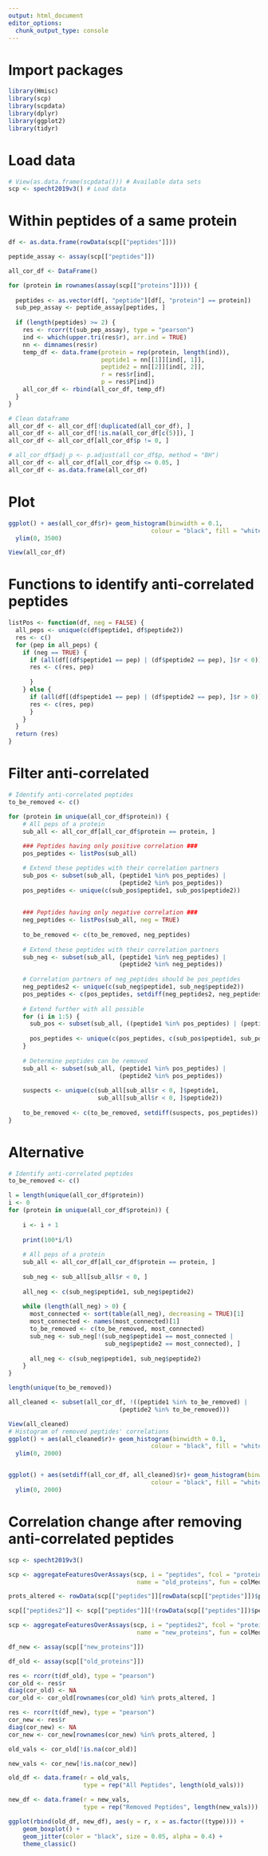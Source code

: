 ```yaml
---
output: html_document
editor_options: 
  chunk_output_type: console
---
```


# Import packages

```r
library(Hmisc)
library(scp)
library(scpdata)
library(dplyr)
library(ggplot2)
library(tidyr)
```

# Load data

```r
# View(as.data.frame(scpdata())) # Available data sets
scp <- specht2019v3() # Load data
```

# Within peptides of a same protein

```r
df <- as.data.frame(rowData(scp[["peptides"]]))

peptide_assay <- assay(scp[["peptides"]])

all_cor_df <- DataFrame()

for (protein in rownames(assay(scp[["proteins"]]))) {
  
  peptides <- as.vector(df[, "peptide"][df[, "protein"] == protein])
  sub_pep_assay <- peptide_assay[peptides, ]
  
  if (length(peptides) >= 2) {
    res <- rcorr(t(sub_pep_assay), type = "pearson")
    ind <- which(upper.tri(res$r), arr.ind = TRUE)
    nn <- dimnames(res$r)
    temp_df <- data.frame(protein = rep(protein, length(ind)),
                          peptide1 = nn[[1]][ind[, 1]],
                          peptide2 = nn[[2]][ind[, 2]],
                          r = res$r[ind],
                          p = res$P[ind])
    all_cor_df <- rbind(all_cor_df, temp_df)
  }
}

# Clean dataframe
all_cor_df <- all_cor_df[!duplicated(all_cor_df), ]
all_cor_df <- all_cor_df[!is.na(all_cor_df[c(5)]), ]
all_cor_df <- all_cor_df[all_cor_df$p != 0, ]

# all_cor_df$adj_p <- p.adjust(all_cor_df$p, method = "BH")
all_cor_df <- all_cor_df[all_cor_df$p <= 0.05, ]
all_cor_df <- as.data.frame(all_cor_df)
```

# Plot

```r
ggplot() + aes(all_cor_df$r)+ geom_histogram(binwidth = 0.1,
                                        colour = "black", fill = "white") +
  ylim(0, 3500)

View(all_cor_df)
```

# Functions to identify anti-correlated peptides

```r
listPos <- function(df, neg = FALSE) {
  all_peps <- unique(c(df$peptide1, df$peptide2))
  res <- c()
  for (pep in all_peps) {
    if (neg == TRUE) {
      if (all(df[(df$peptide1 == pep) | (df$peptide2 == pep), ]$r < 0)) {
      res <- c(res, pep)
      
      }
    } else {
      if (all(df[(df$peptide1 == pep) | (df$peptide2 == pep), ]$r > 0)) {
      res <- c(res, pep)
      }
    }
  }
  return (res)
}
```

# Filter anti-correlated

```r
# Identify anti-correlated peptides
to_be_removed <- c()

for (protein in unique(all_cor_df$protein)) {
    # All peps of a protein
    sub_all <- all_cor_df[all_cor_df$protein == protein, ]
    
    ### Peptides having only positive correlation ###
    pos_peptides <- listPos(sub_all)

    # Extend these peptides with their correlation partners
    sub_pos <- subset(sub_all, (peptide1 %in% pos_peptides) |
                               (peptide2 %in% pos_peptides))
    pos_peptides <- unique(c(sub_pos$peptide1, sub_pos$peptide2))
    
    
    ### Peptides having only negative correlation ###
    neg_peptides <- listPos(sub_all, neg = TRUE)
    
    to_be_removed <- c(to_be_removed, neg_peptides)
    
    # Extend these peptides with their correlation partners
    sub_neg <- subset(sub_all, (peptide1 %in% neg_peptides) |
                               (peptide2 %in% neg_peptides))
    
    # Correlation partners of neg_peptides should be pos_peptides
    neg_peptides2 <- unique(c(sub_neg$peptide1, sub_neg$peptide2))
    pos_peptides <- c(pos_peptides, setdiff(neg_peptides2, neg_peptides))
    
    # Extend further with all possible
    for (i in 1:5) {
      sub_pos <- subset(sub_all, ((peptide1 %in% pos_peptides) | (peptide2 %in% pos_peptides)) & r > 0)
    
      pos_peptides <- unique(c(pos_peptides, c(sub_pos$peptide1, sub_pos$peptide2)))
    }
    
    # Determine peptides can be removed
    sub_all <- subset(sub_all, (peptide1 %in% pos_peptides) |
                               (peptide2 %in% pos_peptides))
    
    suspects <- unique(c(sub_all[sub_all$r < 0, ]$peptide1, 
                         sub_all[sub_all$r < 0, ]$peptide2))
    
    to_be_removed <- c(to_be_removed, setdiff(suspects, pos_peptides))
}

```

# Alternative

```r
# Identify anti-correlated peptides
to_be_removed <- c()

l = length(unique(all_cor_df$protein))
i <- 0
for (protein in unique(all_cor_df$protein)) {
    
    i <- i + 1
    
    print(100*i/l)
    
    # All peps of a protein
    sub_all <- all_cor_df[all_cor_df$protein == protein, ]
    
    sub_neg <- sub_all[sub_all$r < 0, ]
    
    all_neg <- c(sub_neg$peptide1, sub_neg$peptide2)
    
    while (length(all_neg) > 0) {
      most_connected <- sort(table(all_neg), decreasing = TRUE)[1]
      most_connected <- names(most_connected)[1]
      to_be_removed <- c(to_be_removed, most_connected)
      sub_neg <- sub_neg[!(sub_neg$peptide1 == most_connected |
                           sub_neg$peptide2 == most_connected), ]
      
      all_neg <- c(sub_neg$peptide1, sub_neg$peptide2)
    }
}

```

```r
length(unique(to_be_removed))

all_cleaned <- subset(all_cor_df, !((peptide1 %in% to_be_removed) |
                               (peptide2 %in% to_be_removed)))

View(all_cleaned)
# Histogram of removed peptides' correlations
ggplot() + aes(all_cleaned$r)+ geom_histogram(binwidth = 0.1,
                                        colour = "black", fill = "white") +
  ylim(0, 2000)


ggplot() + aes(setdiff(all_cor_df, all_cleaned)$r)+ geom_histogram(binwidth = 0.1,
                                        colour = "black", fill = "white") +
  ylim(0, 2000)
```

# Correlation change after removing anti-correlated peptides

```r
scp <- specht2019v3()

scp <- aggregateFeaturesOverAssays(scp, i = "peptides", fcol = "protein", 
                                    name = "old_proteins", fun = colMedians)

prots_altered <- rowData(scp[["peptides"]][rowData(scp[["peptides"]])$peptide %in% to_be_removed, ])$protein

scp[["peptides2"]] <- scp[["peptides"]][!(rowData(scp[["peptides"]])$peptide %in% to_be_removed), ]

scp <- aggregateFeaturesOverAssays(scp, i = "peptides2", fcol = "protein", 
                                    name = "new_proteins", fun = colMedians)

df_new <- assay(scp[["new_proteins"]])

df_old <- assay(scp[["old_proteins"]])

res <- rcorr(t(df_old), type = "pearson")
cor_old <- res$r
diag(cor_old) <- NA
cor_old <- cor_old[rownames(cor_old) %in% prots_altered, ]

res <- rcorr(t(df_new), type = "pearson")
cor_new <- res$r
diag(cor_new) <- NA
cor_new <- cor_new[rownames(cor_new) %in% prots_altered, ]

old_vals <- cor_old[!is.na(cor_old)]

new_vals <- cor_new[!is.na(cor_new)]

old_df <- data.frame(r = old_vals,
                     type = rep("All Peptides", length(old_vals)))

new_df <- data.frame(r = new_vals,
                     type = rep("Removed Peptides", length(new_vals)))

ggplot(rbind(old_df, new_df), aes(y = r, x = as.factor((type)))) + 
    geom_boxplot() +
    geom_jitter(color = "black", size = 0.05, alpha = 0.4) +
    theme_classic()

```

